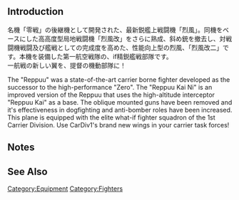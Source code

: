 {{EquipmentInfo|337}}

==Introduction==
名機「零戦」の後継機として開発された、最新鋭艦上戦闘機「烈風」。同機をベースにした高高度型局地戦闘機「烈風改」をさらに熟成、斜め銃を撤去し、対戦闘機戦闘及び艦戦としての完成度を高めた、性能向上型の烈風、「烈風改二」です。本機を装備した第一航空戦隊の、if精鋭艦戦部隊です。<br>一航戦の新しい翼を、提督の機動部隊に！

The "Reppuu" was a state-of-the-art carrier borne fighter developed as the successor to the high-performance "Zero". The "Reppuu Kai Ni" is an improved version of the Reppuu that uses the high-altitude interceptor "Reppuu Kai" as a base. The oblique mounted guns have been removed and it's effectiveness in dogfighting and anti-bomber roles have been increased. This plane is equipped with the elite what-if fighter squadron of the 1st Carrier Division. Use CarDiv1's brand new wings in your carrier task forces!

==Notes==


==See Also==
{{Equipmentlist}}
[[Category:Equipment]]
[[Category:Fighters]]
